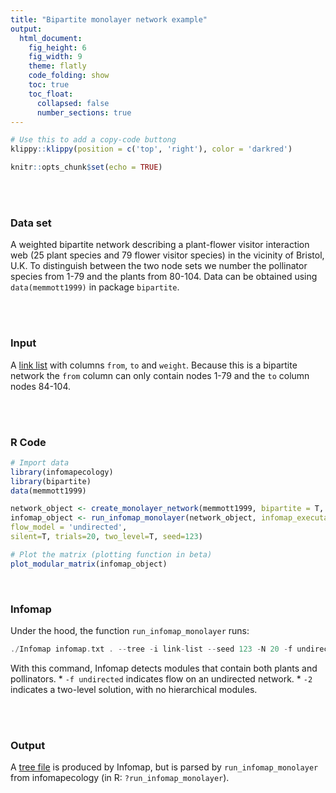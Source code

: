 ```yaml
---
title: "Bipartite monolayer network example"
output:
  html_document: 
    fig_height: 6
    fig_width: 9
    theme: flatly
    code_folding: show
    toc: true
    toc_float:
      collapsed: false
      number_sections: true
---
```


```r
# Use this to add a copy-code buttong
klippy::klippy(position = c('top', 'right'), color = 'darkred')
```

```r
knitr::opts_chunk$set(echo = TRUE)
```

<br>
<br>

### Data set
A weighted bipartite network describing a plant-flower visitor interaction web (25 plant species and 79 flower visitor species) in the vicinity of Bristol, U.K.  To distinguish between the two node sets we number the pollinator species from 1-79 and the plants from 80-104. Data can be obtained using `data(memmott1999)` in package `bipartite`.

<br>
<br>

### Input
A [link list](https://www.mapequation.org/infomap/#InputLinkList) with columns `from`, `to` and `weight`. Because this is a bipartite network the `from` column can only contain nodes 1-79 and the `to` column nodes 84-104.

<br>
<br>

### R Code
```r
# Import data
library(infomapecology)
library(bipartite)
data(memmott1999)

network_object <- create_monolayer_network(memmott1999, bipartite = T, directed = F, group_names = c('A','P'))
infomap_object <- run_infomap_monolayer(network_object, infomap_executable='Infomap',
flow_model = 'undirected',
silent=T, trials=20, two_level=T, seed=123)

# Plot the matrix (plotting function in beta)
plot_modular_matrix(infomap_object)
```

<br>

### Infomap
Under the hood, the function `run_infomap_monolayer` runs:

```C++
./Infomap infomap.txt . --tree -i link-list --seed 123 -N 20 -f undirected -2
```

With this command, Infomap detects modules that contain both plants and pollinators.
* `-f undirected` indicates flow on an undirected network.
* `-2` indicates a two-level solution, with no hierarchical modules.

<br>
<br>

### Output
A [tree file](https://www.mapequation.org/infomap/#OutputTree) is produced by Infomap, but is parsed by `run_infomap_monolayer` from infomapecology (in R: `?run_infomap_monolayer`).
